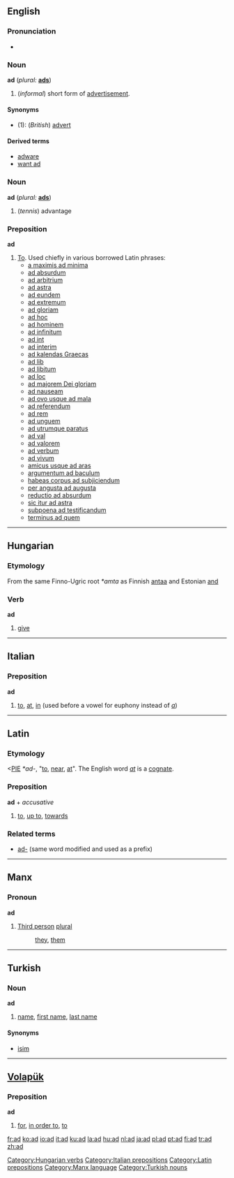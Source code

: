 ==English==

===Pronunciation===
*{{IPA|[æd]}}

===Noun===
'''ad''' (''plural:'' '''[[ads]]''')

# (''informal'') short form of [[advertisement]].

====Synonyms====
*(1): (''British'') [[advert]]

====Derived terms====
*[[adware]]
*[[want ad]]

===Noun===
'''ad''' (''plural:'' '''[[ads]]''')

# (''tennis'') advantage

{{rfc}}
===Preposition===
'''ad''' 

# [[to|To]]. Used chiefly in various borrowed Latin phrases:
#*[[a maximis ad minima]]
#*[[ad absurdum]]
#*[[ad arbitrium]]
#*[[ad astra]]
#*[[ad eundem]]
#*[[ad extremum]]
#*[[ad gloriam]]
#*[[ad hoc]]
#*[[ad hominem]]
#*[[ad infinitum]]
#*[[ad int]]
#*[[ad interim]]
#*[[ad kalendas Graecas]]
#*[[ad lib]]
#*[[ad libitum]]
#*[[ad loc]]
#*[[ad majorem Dei gloriam]]
#*[[ad nauseam]]
#*[[ad ovo usque ad mala]]
#*[[ad referendum]]
#*[[ad rem]]
#*[[ad unguem]]
#*[[ad utrumque paratus]]
#*[[ad val]]
#*[[ad valorem]]
#*[[ad verbum]]
#*[[ad vivum]]
#*[[amicus usque ad aras]]
#*[[argumentum ad baculum]]
#*[[habeas corpus ad subjiciendum]]
#*[[per angusta ad augusta]]
#*[[reductio ad absurdum]]
#*[[sic itur ad astra]]
#*[[subpoena ad testificandum]]
#*[[terminus ad quem]]

----

==Hungarian==
===Etymology===
From the same Finno-Ugric root ''*amta'' as Finnish [[antaa]] and Estonian [[and]]

===Verb===
'''ad'''
#[[give]]

[[Category:Hungarian verbs]]

----

==Italian==

===Preposition===
'''ad'''
#[[to]], [[at]], [[in]] (used before a vowel for euphony instead of ''[[a#Italian|a]]'')

[[Category:Italian prepositions]]

----

==Latin==
===Etymology===
<[[PIE]] ''*ad-'', "[[to]], [[near]], [[at]]". The English word ''[[at]]'' is a [[cognate]].
===Preposition===
'''ad''' + ''accusative''

#[[to]], [[up to]], [[towards]]

===Related terms===
*[[ad-]] (same word modified and used as a prefix)
[[Category:Latin prepositions]]


----

==Manx==
===Pronoun===
'''ad'''
#[[Third person]] [[plural]]
#:[[they]], [[them]]

[[Category:Manx language]]


----

==Turkish==
===Noun===
'''ad'''
#[[name]], [[first name]], [[last name]]

====Synonyms====
*[[isim]]

[[Category:Turkish nouns]]


----

==[[Volapük]]==
===Preposition===
'''ad'''
#[[for]], [[in order to]], [[to]]

[[fr:ad]]
[[ko:ad]]
[[io:ad]]
[[it:ad]]
[[ku:ad]]
[[la:ad]]
[[hu:ad]]
[[nl:ad]]
[[ja:ad]]
[[pl:ad]]
[[pt:ad]]
[[fi:ad]]
[[tr:ad]]
[[zh:ad]]